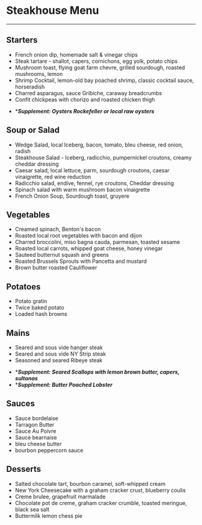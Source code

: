 

# Steakhouse Menu
---


## Starters

- French onion dip, homemade salt & vinegar chips
- Steak tartare - shallot, capers, cornichons, egg yolk, potato chips
- Mushroom toast, flying goat farm chevre, grilled sourdough, roasted mushrooms, lemon
- Shrimp Cocktail, lemon-old bay poached shrimp, classic cocktail sauce, horseradish
- Charred asparagus, sauce Gribiche, caraway breadcrumbs
- Confit chickpeas with chorizo and roasted chicken thigh

* *_**Supplement: Oysters Rockefeller or local raw oysters**_

## Soup or Salad

- Wedge Salad, local Iceberg, bacon, tomato, bleu cheese, red onion, radish
- Steakhouse Salad - Iceberg, radicchio, pumpernickel croutons, creamy cheddar dressing
- Caesar salad, local lettuce, parm, sourdough croutons, caesar vinaigrette, red wine reduction
- Radicchio salad, endive, fennel, rye croutons, Cheddar dressing
- Spinach salad with warm mushroom bacon vinaigrette
- French Onion Soup, Sourdough toast, gruyere

## Vegetables

- Creamed spinach, Benton's bacon
- Roasted local root vegetables with bacon and dijon
- Charred broccolini, miso bagna cauda, parmesan, toasted sesame
- Roasted local carrots, whipped goat cheese, honey vinegar
- Sauteed butternut squash and greens
- Roasted Brussels Sprouts with Pancetta and mustard
- Brown butter roasted Cauliflower

## Potatoes

- Potato gratin
- Twice baked potato
- Loaded hash browns

## Mains

- Seared and sous vide hanger steak
- Seared and sous vide NY Strip steak
- Seasoned and seared Ribeye steak

* *_**Supplement: Seared Scallops with lemon brown butter, capers, sultanas**_
* *_**Supplement: Butter Poached Lobster**_

## Sauces

- Sauce bordelaise
- Tarragon Butter
- Sauce Au Poivre
- Sauce bearnaise
- bleu cheese butter
- bourbon peppercorn sauce

## Desserts

- Salted chocolate tart, bourbon caramel, soft-whipped cream
- New York Cheesecake with a graham cracker crust, blueberry coulis
- Creme brulee, grapefruit marmalade
- Chocolate pot de creme, graham cracker crumble, toasted meringue, black sea salt
- Buttermilk lemon chess pie

